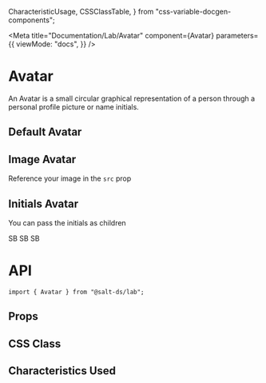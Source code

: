   CharacteristicUsage,
  CSSClassTable,
} from "css-variable-docgen-components";

<Meta
  title="Documentation/Lab/Avatar"
  component={Avatar}
  parameters={{
    viewMode: "docs",
  }}
/>

# Avatar

An Avatar is a small circular graphical representation of a person through a personal profile picture or name initials.

## Default Avatar

<Canvas>
  <Story name="Default Avatar" decorators={[withFlexGap]}>
    <Avatar size="small" />
    <Avatar size="medium" />
    <Avatar size="large" />
  </Story>
</Canvas>

## Image Avatar

Reference your image in the `src` prop

<Canvas>
  <Story name="Image Avatar" decorators={[withFlexGap]}>
    <Avatar alt="Logo" size="small" src="/docs/assets/placeholder.svg" />
    <Avatar alt="Logo" size="medium" src="/docs/assets/placeholder.svg" />
    <Avatar alt="Logo" size="large" src="/docs/assets/placeholder.svg" />
  </Story>
</Canvas>

## Initials Avatar

You can pass the initials as children

<Canvas>
  <Story name="Initials Avatar" decorators={[withFlexGap]}>
    <Avatar size="small">SB</Avatar>
    <Avatar size="medium">SB</Avatar>
    <Avatar size="large">SB</Avatar>
  </Story>
</Canvas>

# API

```
import { Avatar } from "@salt-ds/lab";
```

## Props

<ArgsTable of={Avatar} />

## CSS Class

<CSSClassTable of={Avatar} />

## Characteristics Used

<CharacteristicUsage of={Avatar} />
